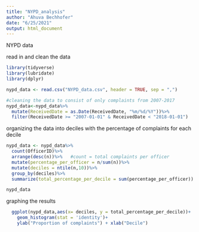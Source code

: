 ---
title: "NYPD_analysis"
author: "Ahuva Bechhofer"
date: "6/25/2021"
output: html_document
---

NYPD data

read in and clean the data
```{r}

library(tidyverse)
library(lubridate)
library(dplyr)
```
```{r}
nypd_data <- read.csv("NYPD_data.csv", header = TRUE, sep = ",")

#cleaning the data to consist of only complaints from 2007-2017 
nypd_data<-nypd_data%>%
  mutate(ReceivedDate = as.Date(ReceivedDate, "%m/%d/%Y"))%>%
  filter(ReceivedDate >= "2007-01-01" & ReceivedDate < "2018-01-01")
```

organizing the data into deciles with the percentage of complaints for each decile
```{r}
nypd_data <- nypd_data%>%
  count(OfficerID)%>% 
  arrange(desc(n))%>%   #count = total complaints per officer
  mutate(percentage_per_officer = n/sum(n))%>%
  mutate(deciles = ntile(n,10))%>%
  group_by(deciles)%>%
  summarize(total_percentage_per_decile = sum(percentage_per_officer))

nypd_data

```
graphing the results
```{r}
  ggplot(nypd_data,aes(x= deciles, y = total_percentage_per_decile))+
    geom_histogram(stat = 'identity')+
    ylab("Proportion of complaints") + xlab("Decile")  
```

